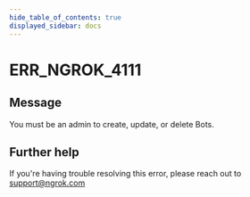 ```yaml
---
hide_table_of_contents: true
displayed_sidebar: docs
---
```



# ERR_NGROK_4111

## Message

You must be an admin to create, update, or delete Bots.

<ErrorDetails error="err_ngrok_4111" />

## Further help

If you're having trouble resolving this error, please reach out to [support@ngrok.com](mailto:support@ngrok.com?subject=Help%20with%20ERR_NGROK_4111)
